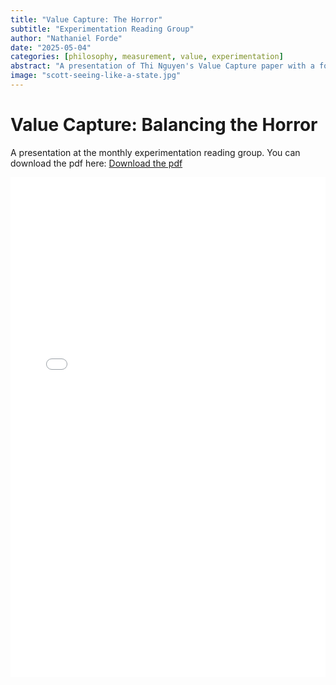 ```yaml
---
title: "Value Capture: The Horror"
subtitle: "Experimentation Reading Group"
author: "Nathaniel Forde"
date: "2025-05-04"
categories: [philosophy, measurement, value, experimentation]
abstract: "A presentation of Thi Nguyen's Value Capture paper with a focus on the horror of capture in hierarchical organisations structures"
image: "scott-seeing-like-a-state.jpg"
---
```


# Value Capture: Balancing the Horror  

A presentation at the monthly experimentation reading group. You can download the pdf here: <a href="Experimentation Reading Group_Value Capture.pdf" download="Value Capture Presentation">Download the pdf</a>

<embed width="100%" height="800" type="application/pdf" src="Experimentation Reading Group_Value Capture.pdf">


